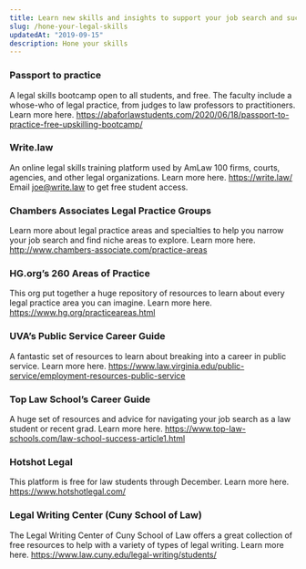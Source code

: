 ```yaml
---
title: Learn new skills and insights to support your job search and success on the job
slug: /hone-your-legal-skills
updatedAt: "2019-09-15"
description: Hone your skills
---
```


### Passport to practice

A legal skills bootcamp open to all students, and free. The faculty include a
whose-who of legal practice, from judges to law professors to practitioners.
Learn more here.
https://abaforlawstudents.com/2020/06/18/passport-to-practice-free-upskilling-bootcamp/

### Write.law

An online legal skills training platform used by AmLaw 100 firms, courts,
agencies, and other legal organizations. Learn more here. https://write.law/
Email joe@write.law to get free student access.

### Chambers Associates Legal Practice Groups

Learn more about legal practice areas and specialties to help you narrow your
job search and find niche areas to explore. Learn more here.
http://www.chambers-associate.com/practice-areas

### HG.org’s 260 Areas of Practice

This org put together a huge repository of resources to learn about every
legal practice area you can imagine. Learn more here.
https://www.hg.org/practiceareas.html

### UVA’s Public Service Career Guide

A fantastic set of resources to learn about breaking into a career in public
service. Learn more here.
https://www.law.virginia.edu/public-service/employment-resources-public-service

### Top Law School’s Career Guide

A huge set of resources and advice for navigating your job search as a law
student or recent grad. Learn more here.
https://www.top-law-schools.com/law-school-success-article1.html

### Hotshot Legal

This platform is free for law students through December. Learn more here. https://www.hotshotlegal.com/

### Legal Writing Center (Cuny School of Law) 

The Legal Writing Center of Cuny School of Law offers a great collection of free resources to help with a variety of types of legal writing. Learn more here. https://www.law.cuny.edu/legal-writing/students/
